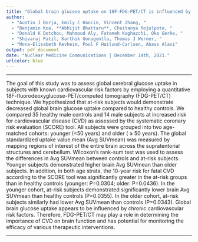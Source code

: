 ```yaml
---
title: "Global brain glucose uptake on 18F-FDG-PET/CT is influenced by chronic cardiovascular risk"
author:
  - "Austin J Borja, Emily C Hancin, Vincent Zhang, "
  - "Benjamin Koa, **Abhijit Bhattaru**, Chaitanya Rojulpote, "
  - "Donald K Detchou, Mahmoud Aly, Fatemeh Kaghazchi, Oke Gerke, "
  - "Shivaraj Patil, Karthik Gonuguntla, Thomas J Werner, "
  - "Mona-Elisabeth Revheim, Poul F Høilund-Carlsen, Abass Alavi"
output: pdf_document
date: "Nuclear Medicine Communications | December 14th, 2021."
urlcolor: blue
---
```

***


\noindent
The goal of this study was to assess global cerebral glucose uptake in subjects with known cardiovascular risk factors by employing a quantitative 18F-fluorodeoxyglucose-PET/computed tomography (FDG-PET/CT) technique. We hypothesized that at-risk subjects would demonstrate decreased global brain glucose uptake compared to healthy controls. We compared 35 healthy male controls and 14 male subjects at increased risk for cardiovascular disease (CVD) as assessed by the systematic coronary risk evaluation (SCORE) tool. All subjects were grouped into two age-matched cohorts: younger (<50 years) and older ( $\geq$ 50 years). The global standardized uptake value mean (Avg SUVmean) was measured by mapping regions of interest of the entire brain across the supratentorial structures and cerebellum. Wilcoxon’s rank-sum test was used to assess the differences in Avg SUVmean between controls and at-risk subjects. Younger subjects demonstrated higher brain Avg SUVmean than older subjects. In addition, in both age strata, the 10-year risk for fatal CVD according to the SCORE tool was significantly greater in the at-risk groups than in healthy controls (younger: P=0.0304; older: P=0.0436). In the younger cohort, at-risk subjects demonstrated significantly lower brain Avg SUVmean than healthy controls (P=0.0355). In the older cohort, at-risk subjects similarly had lower Avg SUVmean than controls (P=0.0343). Global brain glucose uptake appears to be influenced by chronic cardiovascular risk factors. Therefore, FDG-PET/CT may play a role in determining the importance of CVD on brain function and has potential for monitoring the efficacy of various therapeutic interventions.

***

\begin{center}


DOI:\href {https://doi.org/10.1097/MNM.0000000000001349}{10.1097/MNM.0000000000001349} | Pubmed: \href {https://pubmed.ncbi.nlm.nih.gov/33323870/}{33323870}


\end{center}

